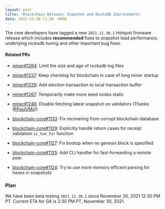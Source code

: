 ```yaml
---
layout: post
title: 'Blockchain Release: Snapshot and RocksDB Improvements'
date: 2021-11-30 11:30 -0800
---
```


The core developers have tagged a new `2021.11.30.1` Hotspot firmware release which includes
**recommended** fixes to snapshot load performance, underlying rocksdb tuning and other important
bug fixes.

#### Related PRs

- [miner#1264](https://github.com/helium/miner/pull/1264): Limit the size and age of rocksdb log
  files
- [miner#1237](https://github.com/helium/miner/pull/1237): Keep checking for blockchain in case of
  long miner startup
- [miner#1229](https://github.com/helium/miner/pull/1229): Add election transaction to local
  transaction buffer
- [miner#1267](https://github.com/helium/miner/pull/1267): Temporarily make more seed nodes static
- [miner#1248](https://github.com/helium/miner/pull/1248): Disable fetching latest snapshot on
  validators (Thanks [@PaulVMo](https://github.com/PaulVMo)!)

- [blockchain-core#1133](https://github.com/helium/blockchain-core/pull/1133): Fix recovering from
  corrupt blockchain database
- [blockchain-core#1129](https://github.com/helium/blockchain-core/pull/1129): Explicitly handle
  return cases for receipt validation `is_too_far` function
- [blockchain-core#1127](https://github.com/helium/blockchain-core/pull/1127): Fix bootup when no
  genesis block is specified
- [blockchain-core#1125](https://github.com/helium/blockchain-core/pull/1125): Add CLI handler for
  fast-forwarding a remote peer
- [blockchain-core#1124](https://github.com/helium/blockchain-core/pull/1124): Try to use more
  memory efficent parsing for hexes in snapshots

### Plan

We have been beta testing `2021.11.30.1` since November 30, 2021 12:30 PM PT. Current ETA for GA is
2:30 PM PT, November 30, 2021.
